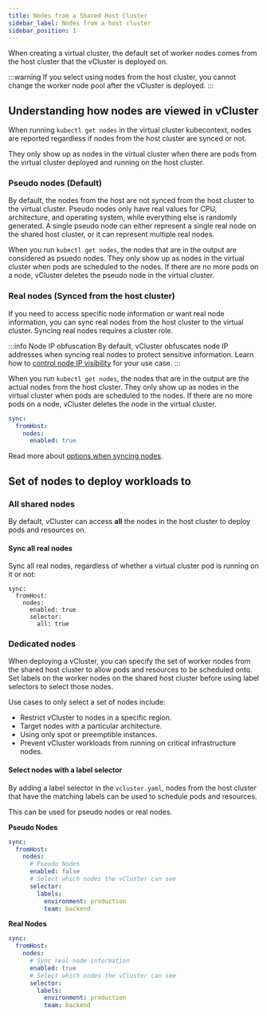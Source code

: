 ```yaml
---
title: Nodes from a Shared Host Cluster
sidebar_label: Nodes from a host cluster
sidebar_position: 1
---
```


When creating a virtual cluster, the default set of worker nodes comes from the host cluster that the vCluster is deployed on. 

:::warning
If you select using nodes from the host cluster, you cannot change the worker node pool after the vCluster is deployed. 
:::

## Understanding how nodes are viewed in vCluster

When running `kubectl get nodes` in the virtual cluster kubecontext, nodes are reported regardless if nodes from the host cluster
are synced or not. 

They only show up as nodes in the virtual cluster when there are pods from the virtual cluster deployed and running on the host cluster.

### Pseudo nodes (Default)

By default, the nodes from the host are not synced from the host cluster to the virtual cluster. Pseudo nodes only have real values for CPU, architecture, and operating system, while everything else is randomly generated. A single pseudo node 
can either represent a single real node on the shared host cluster, or it can represent multiple real nodes. 
 
When you run `kubectl get nodes`, the nodes that are in the output are considered as psuedo nodes. They only show
up as nodes in the virtual cluster when pods are scheduled to the nodes. If there are no more pods on a node, 
vCluster deletes the pseudo node in the virtual cluster.

### Real nodes (Synced from the host cluster) 

If you need to access specific node information or want real node information, you can sync real nodes from the host cluster to the virtual cluster. 
Syncing real nodes requires a cluster role. 

:::info Node IP obfuscation
By default, vCluster obfuscates node IP addresses when syncing real nodes to protect sensitive information. Learn how to [control node IP visibility](../../learn-how-to/worker-nodes/control-node-ip-visibility.mdx) for your use case.
:::

When you run `kubectl get nodes`, the nodes that are in the output are the actual nodes from the host cluster. They only show
up as nodes in the virtual cluster when pods are scheduled to the nodes. If there are no more pods on a node, 
vCluster deletes the node in the virtual cluster.

```yaml
sync:
  fromHost:
    nodes:
      enabled: true
```

Read more about [options when syncing nodes](../../configure/vcluster-yaml/sync/from-host/nodes).

## Set of nodes to deploy workloads to

### All shared nodes

By default, vCluster can access **all** the nodes in the host cluster to deploy pods and resources on. 

#### Sync all real nodes

Sync all real nodes, regardless of whether a virtual cluster pod is running on it or not:

```
sync:
  fromHost:
    nodes:
      enabled: true
      selector:
        all: true
```

### Dedicated nodes

When deploying a vCluster, you can specify the set of worker nodes from the shared host cluster to allow pods and resources to be 
scheduled onto. Set labels on the worker nodes on the shared host cluster before using label selectors to select those nodes. 

Use cases to only select a set of nodes include:
* Restrict vCluster to nodes in a specific region.
* Target nodes with a particular architecture.
* Using only spot or preemptible instances. 
* Prevent vCluster workloads from running on critical infrastructure nodes.

#### Select nodes with a label selector

By adding a label selector in the `vcluster.yaml`, nodes from the host cluster that have the matching labels can be used to schedule pods and resources. 

This can be used for pseudo nodes or real nodes.

**Pseudo Nodes**

```yaml title="Selecting a set of pseudo nodes"
sync:
  fromHost:
    nodes:
      # Pseudo Nodes
      enabled: false
      # Select which nodes the vCluster can see
      selector:
        labels:
          environment: production
          team: backend
```

**Real Nodes**

```yaml title="Selecting a set of real nodes"
sync:
  fromHost:
    nodes:
      # Sync real node information
      enabled: true
      # Select which nodes the vCluster can see
      selector:
        labels:
          environment: production
          team: backend
```